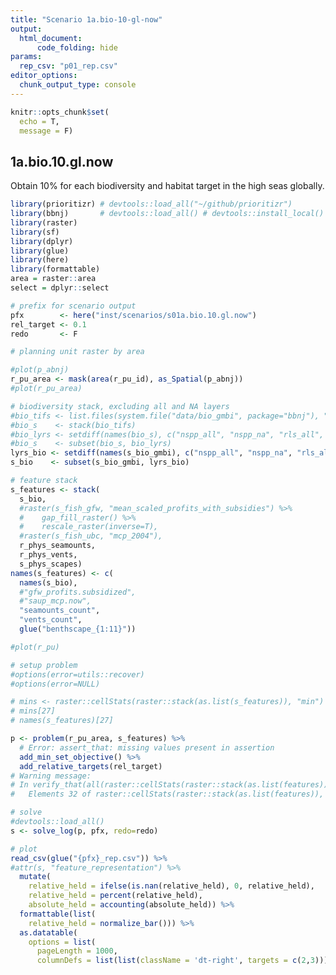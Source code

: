 ```yaml
---
title: "Scenario 1a.bio-10-gl-now"
output: 
  html_document:
      code_folding: hide
params:
  rep_csv: "p01_rep.csv"
editor_options: 
  chunk_output_type: console
---
```


```r
knitr::opts_chunk$set(
  echo = T,
  message = F)
```

## 1a.bio.10.gl.now

Obtain 10% for each biodiversity and habitat target in the high seas globally.

```r
library(prioritizr) # devtools::load_all("~/github/prioritizr")
library(bbnj)       # devtools::load_all() # devtools::install_local()
library(raster)
library(sf)
library(dplyr)
library(glue)
library(here)
library(formattable)
area = raster::area
select = dplyr::select

# prefix for scenario output
pfx        <- here("inst/scenarios/s01a.bio.10.gl.now")
rel_target <- 0.1
redo       <- F

# planning unit raster by area

#plot(p_abnj)
r_pu_area <- mask(area(r_pu_id), as_Spatial(p_abnj))
#plot(r_pu_area)

# biodiversity stack, excluding all and NA layers
#bio_tifs <- list.files(system.file("data/bio_gmbi", package="bbnj"), ".*\\.tif$", full.names=T)
#bio_s    <- stack(bio_tifs)
#bio_lyrs <- setdiff(names(bio_s), c("nspp_all", "nspp_na", "rls_all", "rls_na"))
#bio_s    <- subset(bio_s, bio_lyrs)
lyrs_bio <- setdiff(names(s_bio_gmbi), c("nspp_all", "nspp_na", "rls_all", "rls_na"))
s_bio    <- subset(s_bio_gmbi, lyrs_bio)

# feature stack
s_features <- stack(
  s_bio,
  #raster(s_fish_gfw, "mean_scaled_profits_with_subsidies") %>%
  #    gap_fill_raster() %>%
  #    rescale_raster(inverse=T),
  #raster(s_fish_ubc, "mcp_2004"),
  r_phys_seamounts,
  r_phys_vents,
  s_phys_scapes)
names(s_features) <- c(
  names(s_bio),
  #"gfw_profits.subsidized",
  #"saup_mcp.now",
  "seamounts_count",
  "vents_count",
  glue("benthscape_{1:11}"))

#plot(r_pu)

# setup problem
#options(error=utils::recover)
#options(error=NULL)

# mins <- raster::cellStats(raster::stack(as.list(s_features)), "min")
# mins[27]
# names(s_features)[27]

p <- problem(r_pu_area, s_features) %>%
  # Error: assert_that: missing values present in assertion
  add_min_set_objective() %>% 
  add_relative_targets(rel_target)
# Warning message:
# In verify_that(all(raster::cellStats(raster::stack(as.list(features)),  :
#   Elements 32 of raster::cellStats(raster::stack(as.list(features)), "min") >=  are not trueElements 32 of     0 are not true
```

```r
# solve
#devtools::load_all()
s <- solve_log(p, pfx, redo=redo)
```

```r
# plot 
read_csv(glue("{pfx}_rep.csv")) %>% 
#attr(s, "feature_representation") %>% 
  mutate(
    relative_held = ifelse(is.nan(relative_held), 0, relative_held),
    relative_held = percent(relative_held),
    absolute_held = accounting(absolute_held)) %>% 
  formattable(list(
    relative_held = normalize_bar())) %>% 
  as.datatable(
    options = list(
      pageLength = 1000,
      columnDefs = list(list(className = 'dt-right', targets = c(2,3)))))
```


